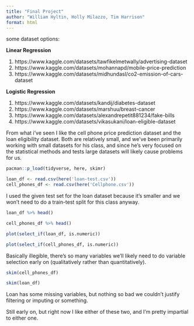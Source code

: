 ```yaml
---
title: "Final Project"
author: "William Hyltin, Holly Milazzo, Tim Harrison"
format: html
---
```


some dataset options:  

**Linear Regression**  

1. https://www.kaggle.com/datasets/tawfikelmetwally/advertising-dataset  
2. https://www.kaggle.com/datasets/mohannapd/mobile-price-prediction  
3. https://www.kaggle.com/datasets/midhundasl/co2-emission-of-cars-dataset  

**Logistic Regression**  
 
 1. https://www.kaggle.com/datasets/kandij/diabetes-dataset  
 2. https://www.kaggle.com/datasets/marshuu/breast-cancer  
 3. https://www.kaggle.com/datasets/alexandrepetit881234/fake-bills  
 4. https://www.kaggle.com/datasets/vikasukani/loan-eligible-dataset  
 

From what i've seen I like the cell phone price prediction dataset and the loan eligibility dataset. Both are relatively small, and we've been primarily working with small datasets for his class, and since he's very focused on the statistical methods and tests large datasets will likely cause problems for us.
 
```r
pacman::p_load(tidyverse, here, skimr)
```
 
```r
loan_df <- read.csv(here('loan-test.csv'))
cell_phones_df <- read.csv(here('Cellphone.csv'))
```

I used the given test set for the loan dataset because it's smaller and we won't need to do a train-test split for this class anyway.

```r
loan_df %>% head()
```

```r
cell_phones_df %>% head()
```

```r
plot(select_if(loan_df, is.numeric))
```

```r
plot(select_if(cell_phones_df, is.numeric))
```

Basically illegible, there's so many variables we'll likely need to do variable selection early on (qualitatively rather than quantitatively).

```r
skim(cell_phones_df)
```

```r
skim(loan_df)
```

Loan has some missing variables, but nothing so bad we couldn't justify filtering or imputing or something.


Still early on, but right now I like either of these two, and I'm pretty impartial to either one.